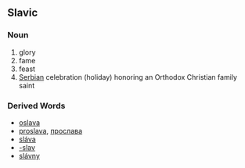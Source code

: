 == Slavic ==
=== Noun ===
#glory
#fame
#feast
#[[Serbian]] celebration (holiday) honoring an Orthodox Christian family saint
=== Derived Words ===
*[[oslava]]
*[[proslava]], [[прослава]]
*[[sláva]]
*[[-slav]]
*[[slávny]]